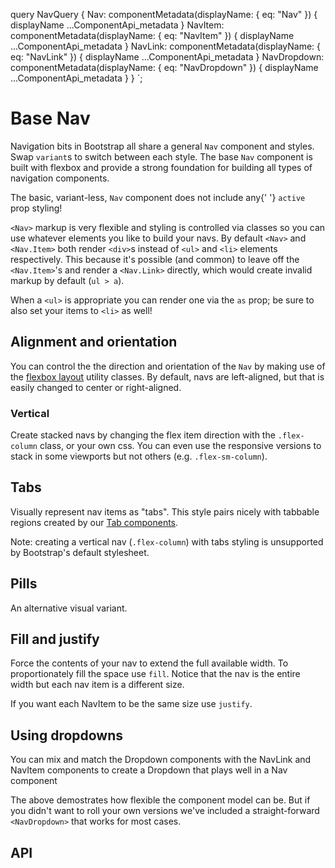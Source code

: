 


  query NavQuery {
    Nav: componentMetadata(displayName: { eq: "Nav" }) {
      displayName
      ...ComponentApi_metadata
    }
    NavItem: componentMetadata(displayName: { eq: "NavItem" }) {
      displayName
      ...ComponentApi_metadata
    }
    NavLink: componentMetadata(displayName: { eq: "NavLink" }) {
      displayName
      ...ComponentApi_metadata
    }
    NavDropdown: componentMetadata(displayName: { eq: "NavDropdown" }) {
      displayName
      ...ComponentApi_metadata
    }
  }
`;

# Base Nav

Navigation bits in Bootstrap all share a general `Nav`
component and styles. Swap `variant`s to switch between each
style. The base `Nav` component is built with flexbox and
provide a strong foundation for building all types of navigation
components.

<Callout theme="warning">
  The basic, variant-less, <code>Nav</code> component does not include any{' '}
  <code>active</code> prop styling!
</Callout>

<ReactPlayground codeText={NavBasic} />

`<Nav>` markup is very flexible and styling is controlled via classes so you can
use whatever elements you like to build your navs. By default `<Nav>` and `<Nav.Item>` both
render `<div>`s instead of `<ul>` and `<li>` elements respectively.
This because it's possible (and common) to leave off the `<Nav.Item>`'s and
render a `<Nav.Link>` directly, which would create invalid markup by default (`ul > a`).

When a `<ul>` is appropriate you can render one via the `as` prop; be sure to
also set your items to `<li>` as well!

<ReactPlayground codeText={NavList} />


## Alignment and orientation

You can control the the direction and orientation of the
`Nav` by making use of the [flexbox layout][0] utility classes.
By default, navs are left-aligned, but that is easily changed to center or right-aligned.

<ReactPlayground codeText={NavAlignement} />

### Vertical

Create stacked navs by changing the flex item direction with the
`.flex-column` class, or your own css. You can even use the
responsive versions to stack in some viewports but not others (e.g.
`.flex-sm-column`).

<ReactPlayground codeText={NavStacked} />

## Tabs

Visually represent nav items as "tabs". This style pairs nicely with
tabbable regions created by our [Tab components](../tabs/).

Note: creating a vertical nav (`.flex-column`) with tabs styling is unsupported by Bootstrap's default stylesheet.

<ReactPlayground codeText={Tabs} />

## Pills

An alternative visual variant.

<ReactPlayground codeText={Pills} />

## Fill and justify

Force the contents of your nav to extend the full available width. To
proportionately fill the space use `fill`. Notice that the
nav is the entire width but each nav item is a different size.

<ReactPlayground codeText={NavFill} />

If you want each NavItem to be the same size use `justify`.

<ReactPlayground codeText={NavJustified} />

## Using dropdowns

You can mix and match the Dropdown components with the NavLink and
NavItem components to create a Dropdown that plays well in a Nav
component

<CodeBlock codeText={NavDropdownImpl} />

The above demostrates how flexible the component model can be. But if
you didn't want to roll your own versions we've included a
straight-forward `<NavDropdown>` that works for most cases.

<ReactPlayground codeText={NavDropdown} />

## API

<ComponentApi metadata={props.data.Nav} />
<ComponentApi metadata={props.data.NavItem} exportedBy={props.data.Nav} />
<ComponentApi metadata={props.data.NavLink} exportedBy={props.data.Nav} />
<ComponentApi metadata={props.data.NavDropdown} exportedBy={props.data.NavDropdown} />


[0]: https://getbootstrap.com/docs/4.0/layout/grid/#horizontal-alignment
